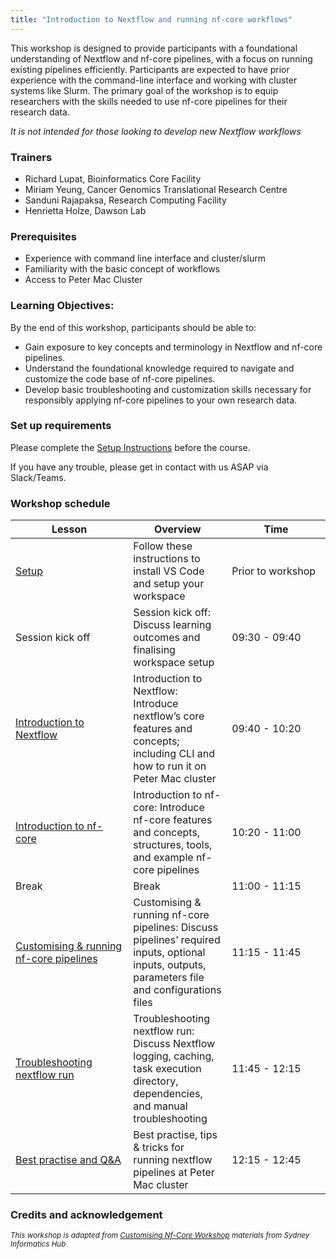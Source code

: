 ```yaml
---
title: "Introduction to Nextflow and running nf-core workflows"
---
```


This workshop is designed to provide participants with a foundational understanding of Nextflow and nf-core pipelines, with a focus on running existing pipelines efficiently. Participants are expected to have prior experience with the command-line interface and working with cluster systems like Slurm. The primary goal of the workshop is to equip researchers with the skills needed to use nf-core pipelines for their research data. 

*It is not intended for those looking to develop new Nextflow workflows*

### Trainers

- Richard Lupat, Bioinformatics Core Facility
- Miriam Yeung, Cancer Genomics Translational Research Centre
- Sanduni Rajapaksa, Research Computing Facility
- Henrietta Holze, Dawson Lab

### Prerequisites

- Experience with command line interface and cluster/slurm
- Familiarity with the basic concept of workflows
- Access to Peter Mac Cluster

### Learning Objectives:
By the end of this workshop, participants should be able to:

- Gain exposure to key concepts and terminology in Nextflow and nf-core pipelines.
- Understand the foundational knowledge required to navigate and customize the code base of nf-core pipelines.
- Develop basic troubleshooting and customization skills necessary for responsibly applying nf-core pipelines to your own research data.

### Set up requirements
Please complete the [Setup Instructions](./workshops/00_setup.html) before the course.

If you have any trouble, please get in contact with us ASAP via Slack/Teams.

### Workshop schedule

| Lesson     | Overview | Time | 
|------------|----------| ---------- |
| [Setup](./workshops/00_setup.html)| Follow these instructions to install VS Code and setup your workspace | Prior to workshop | 
| Session kick off| Session kick off: Discuss learning outcomes and finalising workspace setup | 09:30 - 09:40 |
| [Introduction to Nextflow](./workshops/1.1_intro_nextflow.html)| Introduction to Nextflow: Introduce nextflow’s core features and concepts; including CLI and how to run it on Peter Mac cluster | 09:40 - 10:20 | 
| [Introduction to nf-core](./workshops/1.2_intro_nf_core.html)| Introduction to nf-core: Introduce nf-core features and concepts, structures, tools, and example nf-core pipelines | 10:20 - 11:00 | 
| Break | Break | 11:00 - 11:15 | 
| [Customising & running nf-core pipelines](./workshops/2.1_customise_and_run.html)| Customising & running nf-core pipelines: Discuss pipelines’ required inputs, optional inputs, outputs, parameters file and configurations files | 11:15 - 11:45 | 
| [Troubleshooting nextflow run](./workshops/2.2_troubleshooting.html)| Troubleshooting nextflow run: Discuss Nextflow logging, caching, task execution directory, dependencies, and manual troubleshooting | 11:45 - 12:15 | 
| [Best practise and Q&A](./workshops/2.3_tips_and_tricks.html)| Best practise, tips & tricks for running nextflow pipelines at Peter Mac cluster | 12:15 - 12:45 | 

### Credits and acknowledgement

^*This workshop is adapted from [Customising Nf-Core Workshop](https://sydney-informatics-hub.github.io/customising-nfcore-workshop) materials from Sydney Informatics Hub*^